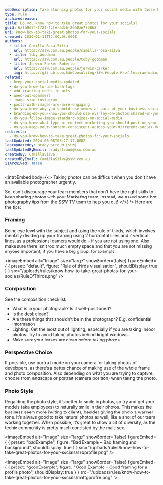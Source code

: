 ```yaml
---
seoDescription: Take stunning photos for your social media with these hot photography tips! Learn framing, composition, perspective choice, and photo style secrets to elevate your online presence.
type: rule
archivedreason:
title: Do you know how to take great photos for your socials?
guid: 6afa9d7f-f72f-4cfe-a3a6-2ea0ae7768b2
uri: know-how-to-take-great-photos-for-your-socials
created: 2020-02-11T23:06:08.000Z
authors:
  - title: Camilla Rosa Silva
    url: https://ssw.com.au/people/camilla-rosa-silva
  - title: Toby Goodman
    url: https://ssw.com.au/people/toby-goodman
  - title: Jerwin Parker Roberto
    url: https://ssw.com.au/people/jerwin-parker
    img: https://github.com/SSWConsulting/SSW.People.Profiles/raw/main/Jerwin-Parker/Images/Jerwin-Parker-Profile.jpg
related:
  - keep-your-social-media-updated
  - do-you-know-to-use-hash-tags
  - add-tracking-codes-in-urls
  - weed-out-spammers
  - image-size-instagram
  - posts-with-images-are-more-engaging
  - do-you-know-why-you-should-use-memes-as-part-of-your-business-social-media-content
  - branding-do-you-know-you-should-use-overlay-on-photos-shared-on-your-social-media
  - do-you-follow-image-standard-sizes-on-social-media
  - do-you-know-what-type-of-content-marketing-you-should-post-on-your-socials
  - do-you-keep-your-content-consistent-across-your-different-social-media-platforms
redirects:
  - do-you-know-how-to-take-great-photos-for-your-socials
lastUpdated: 2024-06-08T03:27:17.000Z
lastUpdatedBy: Brady Stroud [SSW]
lastUpdatedByEmail: bradystroud@ssw.com.au
createdBy: CamillaSilva
createdByEmail: CamillaSilva@ssw.com.au
isArchived: false
---
```


<introEmbed
  body={<>
Taking photos can be difficult when you don't have an available photographer urgently.

So, don't discourage your team members that don't have the right skills to keep sharing photos with your Marketing team. Instead, we asked some hot photography tips from the SSW TV team to help you out!
  </>}
/>
Here are the tips:

### Framing

Being eye level with the subject and using the rule of thirds, which involves mentally dividing up your framing using 2 horizontal lines and 2 vertical lines, as a professional camera would do – if you are not using one. Also make sure there isn’t too much empty space and that you are not missing anyone important, if you have a big group, for example.


<imageEmbed
  alt="Image"
  size="large"
  showBorder={false}
  figureEmbed={ {
    preset: "default",
    figure: "Rule of thirds visualisation",
    shouldDisplay: true
  } }
  src="/uploads/rules/know-how-to-take-great-photos-for-your-socials/RuleOfThirds.png"
/>

### Composition

See the composition checklist:

- What is in your photograph? Is it well-positioned?
- Is the desk clean?
- Are there things that shouldn’t be in the photograph? E.g. confidential information
- Lighting: Get the most out of lighting, especially if you are taking indoor photos. Try to avoid taking photos behind bright windows.
- Make sure your lenses are clean before taking photos.

### Perspective Choice

If possible, use portrait mode on your camera for taking photos of developers, as there’s a better chance of making use of the whole frame and photo composition. Also depending on what you are trying to capture, choose from landscape or portrait (camera position) when taking the photo.

### Photo Style

Regarding the photo style, it’s better to smile in photos, so try and get your models (aka employees) to naturally smile in their photos. This makes the business seem more inviting to clients, besides giving the photo a warmer tone. It’s always good to take natural photos as well, like a shot of our team working together. When possible, it’s great to show a bit of diversity, as the techie community is pretty much consisted by the male sex.

<imageEmbed
  alt="Image"
  size="large"
  showBorder={false}
  figureEmbed={ {
    preset: "badExample",
    figure: "Bad Example – Bad framing and background",
    shouldDisplay: true
  } }
  src="/uploads/rules/know-how-to-take-great-photos-for-your-socials/sebprofile.png"
/>

<imageEmbed
  alt="Image"
  size="large"
  showBorder={false}
  figureEmbed={ {
    preset: "goodExample",
    figure: "Good Example – Good framing for a profile photo",
    shouldDisplay: true
  } }
  src="/uploads/rules/know-how-to-take-great-photos-for-your-socials/mattgprofile.png"
/>
